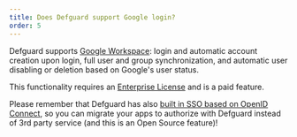 ```yaml
---
title: Does Defguard support Google login?
order: 5
---
```


Defguard supports <a href="https://docs.defguard.net/enterprise/external-openid-providers#google" target="_blank">Google Workspace</a>: login and automatic account creation upon login, full user and group synchronization, and automatic user disabling or deletion based on Google's user status.

This functionality requires an <a href="/pricing/">Enterprise License</a> and is a paid feature.

Please remember that Defguard has also <a href="https://docs.defguard.net/admin-and-features/openid-connect" target="_blank">built in SSO based on OpenID Connect</a>, so you can migrate your apps to authorize with Defguard instead of 3rd party service (and this is an Open Source feature)!

